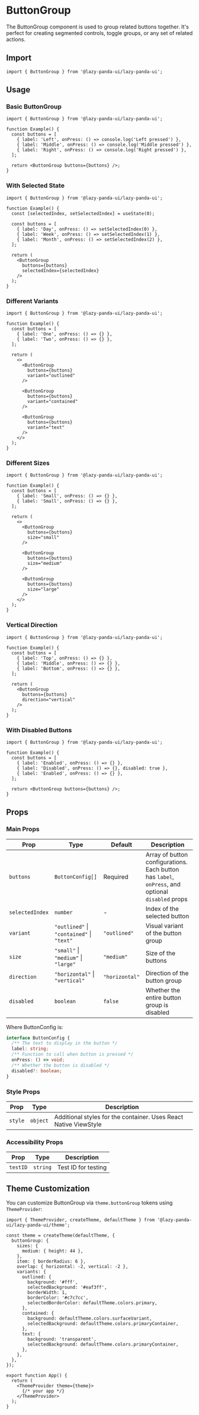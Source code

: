 # ButtonGroup

The ButtonGroup component is used to group related buttons together. It's perfect for creating segmented controls, toggle groups, or any set of related actions.

## Import

```tsx
import { ButtonGroup } from '@lazy-panda-ui/lazy-panda-ui';
```

## Usage

### Basic ButtonGroup

```tsx
import { ButtonGroup } from '@lazy-panda-ui/lazy-panda-ui';

function Example() {
  const buttons = [
    { label: 'Left', onPress: () => console.log('Left pressed') },
    { label: 'Middle', onPress: () => console.log('Middle pressed') },
    { label: 'Right', onPress: () => console.log('Right pressed') },
  ];

  return <ButtonGroup buttons={buttons} />;
}
```

### With Selected State

```tsx
import { ButtonGroup } from '@lazy-panda-ui/lazy-panda-ui';

function Example() {
  const [selectedIndex, setSelectedIndex] = useState(0);

  const buttons = [
    { label: 'Day', onPress: () => setSelectedIndex(0) },
    { label: 'Week', onPress: () => setSelectedIndex(1) },
    { label: 'Month', onPress: () => setSelectedIndex(2) },
  ];

  return (
    <ButtonGroup
      buttons={buttons}
      selectedIndex={selectedIndex}
    />
  );
}
```

### Different Variants

```tsx
import { ButtonGroup } from '@lazy-panda-ui/lazy-panda-ui';

function Example() {
  const buttons = [
    { label: 'One', onPress: () => {} },
    { label: 'Two', onPress: () => {} },
  ];

  return (
    <>
      <ButtonGroup
        buttons={buttons}
        variant="outlined"
      />

      <ButtonGroup
        buttons={buttons}
        variant="contained"
      />

      <ButtonGroup
        buttons={buttons}
        variant="text"
      />
    </>
  );
}
```

### Different Sizes

```tsx
import { ButtonGroup } from '@lazy-panda-ui/lazy-panda-ui';

function Example() {
  const buttons = [
    { label: 'Small', onPress: () => {} },
    { label: 'Small', onPress: () => {} },
  ];

  return (
    <>
      <ButtonGroup
        buttons={buttons}
        size="small"
      />

      <ButtonGroup
        buttons={buttons}
        size="medium"
      />

      <ButtonGroup
        buttons={buttons}
        size="large"
      />
    </>
  );
}
```

### Vertical Direction

```tsx
import { ButtonGroup } from '@lazy-panda-ui/lazy-panda-ui';

function Example() {
  const buttons = [
    { label: 'Top', onPress: () => {} },
    { label: 'Middle', onPress: () => {} },
    { label: 'Bottom', onPress: () => {} },
  ];

  return (
    <ButtonGroup
      buttons={buttons}
      direction="vertical"
    />
  );
}
```

### With Disabled Buttons

```tsx
import { ButtonGroup } from '@lazy-panda-ui/lazy-panda-ui';

function Example() {
  const buttons = [
    { label: 'Enabled', onPress: () => {} },
    { label: 'Disabled', onPress: () => {}, disabled: true },
    { label: 'Enabled', onPress: () => {} },
  ];

  return <ButtonGroup buttons={buttons} />;
}
```

## Props

### Main Props

| Prop | Type | Default | Description |
|------|------|---------|-------------|
| `buttons` | `ButtonConfig[]` | Required | Array of button configurations. Each button has `label`, `onPress`, and optional `disabled` props |
| `selectedIndex` | `number` | - | Index of the selected button |
| `variant` | `"outlined"` \| `"contained"` \| `"text"` | `"outlined"` | Visual variant of the button group |
| `size` | `"small"` \| `"medium"` \| `"large"` | `"medium"` | Size of the buttons |
| `direction` | `"horizontal"` \| `"vertical"` | `"horizontal"` | Direction of the button group |
| `disabled` | `boolean` | `false` | Whether the entire button group is disabled |

Where ButtonConfig is:

```typescript
interface ButtonConfig {
  /** The text to display in the button */
  label: string;
  /** Function to call when button is pressed */
  onPress: () => void;
  /** Whether the button is disabled */
  disabled?: boolean;
}
```

### Style Props

| Prop | Type | Description |
|------|------|-------------|
| `style` | `object` | Additional styles for the container. Uses React Native ViewStyle |

### Accessibility Props

| Prop | Type | Description |
|------|------|-------------|
| `testID` | `string` | Test ID for testing |

## Theme Customization

You can customize ButtonGroup via `theme.buttonGroup` tokens using `ThemeProvider`:

```tsx
import { ThemeProvider, createTheme, defaultTheme } from '@lazy-panda-ui/lazy-panda-ui/theme';

const theme = createTheme(defaultTheme, {
  buttonGroup: {
    sizes: {
      medium: { height: 44 },
    },
    item: { borderRadius: 6 },
    overlap: { horizontal: -2, vertical: -2 },
    variants: {
      outlined: {
        background: '#fff',
        selectedBackground: '#eaf3ff',
        borderWidth: 1,
        borderColor: '#c7c7cc',
        selectedBorderColor: defaultTheme.colors.primary,
      },
      contained: {
        background: defaultTheme.colors.surfaceVariant,
        selectedBackground: defaultTheme.colors.primaryContainer,
      },
      text: {
        background: 'transparent',
        selectedBackground: defaultTheme.colors.primaryContainer,
      },
    },
  },
});

export function App() {
  return (
    <ThemeProvider theme={theme}>
      {/* your app */}
    </ThemeProvider>
  );
}
```
